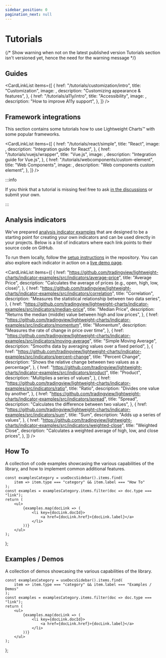 ```yaml
---
sidebar_position: 0
pagination_next: null
---
```



# Tutorials


{/*
  Show warning when not on the latest published version
  Tutorials section isn't versioned yet, hence the need for the warning message
*/}

<VersionWarningAdmonition
	notCurrent="These tutorials are for the latest published version of Lightweight Charts."
	type="caution"
	displayVersionMessage
/>

## Guides

<CardLinkList
	items={[
		{
			href: "/tutorials/customization/intro",
			title: "Customization",
			image: <Shapes />,
			description: "Customizing appearance & features",
		},
		{
			href: "/tutorials/a11y/intro",
			title: "Accessibility",
			image: <A11y />,
			description: "How to improve A11y support",
		},
	]}
/>

## Framework integrations

This section contains some tutorials how to use Lightweight Charts™ with some popular frameworks.

<CardLinkList
	items={[
		{
			href: "/tutorials/react/simple",
			title: "React",
			image: <ReactLogo />,
			description: "Integration guide for React",
		},
		{
			href: "/tutorials/vuejs/wrapper",
			title: "Vue.js",
			image: <VuejsLogo />,
			description: "Integration guide for Vue.js",
		},
		{
			href: "/tutorials/webcomponents/custom-element",
			title: "Web Components",
			image: <WebComponentsLogo />,
			description: "Web components custom element",
		},
	]}
/>

:::info

If you think that a tutorial is missing feel free to ask [in the discussions](https://github.com/tradingview/lightweight-charts/discussions)
or submit your own.

:::

## Analysis indicators

We've prepared [analysis indicator examples](./tutorials/analysis-indicators) that are designed to be a starting point for creating your own indicators and can be used directly in your projects.
Below is a list of indicators where each link points to their source code on GitHub.

To run them locally, follow the [setup instructions](https://github.com/tradingview/lightweight-charts/indicator-examples) in the repository.
You can also explore each indicator in action on a [live demo page](https://tradingview.github.io/lightweight-charts/indicator-examples/).

<CardLinkList
	items={[
		{
			href: "https://github.com/tradingview/lightweight-charts/indicator-examples/src/indicators/average-price",
			title: "Average Price",
			description: "Calculates the average of prices (e.g., open, high, low, close)",
		},
		{
			href: "https://github.com/tradingview/lightweight-charts/indicator-examples/src/indicators/correlation",
			title: "Correlation",
			description: "Measures the statistical relationship between two data series",
		},
		{
			href: "https://github.com/tradingview/lightweight-charts/indicator-examples/src/indicators/median-price",
			title: "Median Price",
			description: "Returns the median (middle) value between high and low prices",
		},
		{
			href: "https://github.com/tradingview/lightweight-charts/indicator-examples/src/indicators/momentum",
			title: "Momentum",
			description: "Measures the rate of change in price over time",
		},
		{
			href: "https://github.com/tradingview/lightweight-charts/indicator-examples/src/indicators/moving-average",
			title: "Simple Moving Average",
			description: "Smooths data by averaging values over a fixed period",
		},
		{
			href: "https://github.com/tradingview/lightweight-charts/indicator-examples/src/indicators/percent-change",
			title: "Percent Change",
			description: "Shows the relative change between two values as a percentage",
		},
		{
			href: "https://github.com/tradingview/lightweight-charts/indicator-examples/src/indicators/product",
			title: "Product",
			description: "Multiplies a series of values",
		},
		{
			href: "https://github.com/tradingview/lightweight-charts/indicator-examples/src/indicators/ratio",
			title: "Ratio",
			description: "Divides one value by another",
		},
		{
			href: "https://github.com/tradingview/lightweight-charts/indicator-examples/src/indicators/spread",
			title: "Spread",
			description: "Calculates the difference between two values",
		},
		{
			href: "https://github.com/tradingview/lightweight-charts/indicator-examples/src/indicators/sum",
			title: "Sum",
			description: "Adds up a series of values",
		},
		{
			href: "https://github.com/tradingview/lightweight-charts/indicator-examples/src/indicators/weighted-close",
			title: "Weighted Close",
			description: "Calculates a weighted average of high, low, and close prices",
		},
	]}
/>

## How To

A collection of code examples showcasing the various capabilities of the library, and how to implement common additional features.

	const examplesCategory = useDocsSidebar().items.find(
		item => item.type === "category" && item.label === "How To"
	);
	const examples = examplesCategory.items.filter(doc => doc.type === "link");
	return (
		<ul>
			{examples.map(docLink => (
				<li key={docLink.docId}>
					<a href={docLink.href}>{docLink.label}</a>
				</li>
			))}
		</ul>
	);
};

<HowToList />

## Examples / Demos

A collection of demos showcasing the various capabilities of the library.

	const examplesCategory = useDocsSidebar().items.find(
		item => item.type === "category" && item.label === "Examples / Demos"
	);
	const examples = examplesCategory.items.filter(doc => doc.type === "link");
	return (
		<ul>
			{examples.map(docLink => (
				<li key={docLink.docId}>
					<a href={docLink.href}>{docLink.label}</a>
				</li>
			))}
		</ul>
	);
};

<ExamplesList />
